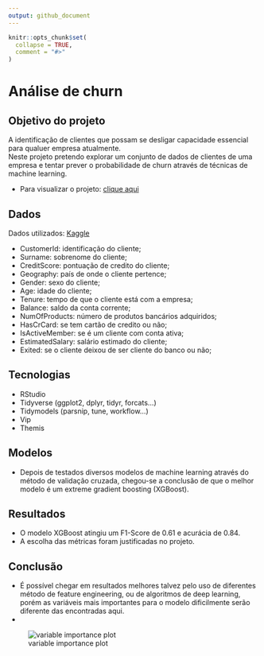 ```yaml
---
output: github_document
---
```


<!-- README.md is generated from README.Rmd. Please edit that file -->

```r
knitr::opts_chunk$set(
  collapse = TRUE,
  comment = "#>"
)
```

# Análise de churn 
## Objetivo do projeto 
A identificação de clientes que possam se desligar capacidade essencial para qualuer empresa atualmente.  
Neste projeto pretendo explorar um conjunto de dados de clientes de uma empresa e tentar prever o probabilidade de churn através
de técnicas de machine learning.  

-  Para visualizar o projeto: [clique aqui](https://github.com/RodrigoFP51/Analise_churn/blob/master/Churn.md)  

## Dados
Dados utilizados: [Kaggle](https://www.kaggle.com/shubh0799/churn-modelling)  

-   CustomerId: identificação do cliente;
-   Surname: sobrenome do cliente;
-   CreditScore: pontuação de credito do cliente;
-   Geography: país de onde o cliente pertence;
-   Gender: sexo do cliente;
-   Age: idade do cliente;
-   Tenure: tempo de que o cliente está com a empresa;
-   Balance: saldo da conta corrente;
-   NumOfProducts: número de produtos bancários adquiridos;
-   HasCrCard: se tem cartão de credito ou não;
-   IsActiveMember: se é um cliente com conta ativa;
-   EstimatedSalary: salário estimado do cliente;
-   Exited: se o cliente deixou de ser cliente do banco ou não;    

## Tecnologias
-  RStudio
-  Tidyverse (ggplot2, dplyr, tidyr, forcats...)
-  Tidymodels (parsnip, tune, workflow...)
-  Vip
-  Themis

## Modelos

-  Depois de testados diversos modelos de machine learning através do método de validação cruzada, chegou-se a conclusão de que o melhor modelo é um extreme gradient boosting (XGBoost).  

## Resultados

-  O modelo XGBoost atingiu um F1-Score de 0.61 e acurácia de 0.84.  
-  A escolha das métricas foram justificadas no projeto.  

## Conclusão
-  É possível chegar em resultados melhores talvez pelo uso de diferentes método de feature engineering, ou de algoritmos de deep learning, porém as variáveis mais importantes para o modelo dificilmente serão diferente das encontradas aqui.  
-  

![variable importance plot](Churn_files/figure-gfm/unnamed-chunk-22-1.png)
